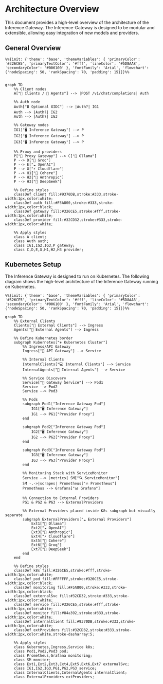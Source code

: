 # Architecture Overview

This document provides a high-level overview of the architecture of the Inference Gateway. The Inference-Gateway is designed to be modular and extensible, allowing easy integration of new models and providers.

## General Overview

```mermaid
%%{init: {'theme': 'base', 'themeVariables': { 'primaryColor': '#326CE5', 'primaryTextColor': '#fff', 'lineColor': '#5D8AA8', 'secondaryColor': '#006100' }, 'fontFamily': 'Arial', 'flowchart': {'nodeSpacing': 50, 'rankSpacing': 70, 'padding': 15}}}%%


graph TD
    %% Client nodes
    A["👥 Clients / 🤖 Agents"] --> |POST /v1/chat/completions| Auth
    
    %% Auth node
    Auth["🔒 Optional OIDC"] --> |Auth?| IG1
    Auth --> |Auth?| IG2
    Auth --> |Auth?| IG3
    
    %% Gateway nodes
    IG1["🖥️ Inference Gateway"] --> P
    IG2["🖥️ Inference Gateway"] --> P
    IG3["🖥️ Inference Gateway"] --> P
    
    %% Proxy and providers
    P["🔌 Proxy Gateway"] --> C["🦙 Ollama"]
    P --> D["🚀 Groq"]
    P --> E["☁️ OpenAI"]
    P --> G["⚡ Cloudflare"]
    P --> H1["💬 Cohere"]
    P --> H2["🧠 Anthropic"]
    P --> H3["🐋 DeepSeek"]

    %% Define styles
    classDef client fill:#9370DB,stroke:#333,stroke-width:1px,color:white;
    classDef auth fill:#F5A800,stroke:#333,stroke-width:1px,color:black;
    classDef gateway fill:#326CE5,stroke:#fff,stroke-width:1px,color:white;
    classDef provider fill:#32CD32,stroke:#333,stroke-width:1px,color:white;
    
    %% Apply styles
    class A client;
    class Auth auth;
    class IG1,IG2,IG3,P gateway;
    class C,D,E,G,H1,H2,H3 provider;
```

## Kubernetes Setup

The Inference Gateway is designed to run on Kubernetes. The following diagram shows the high-level architecture of the Inference Gateway running on Kubernetes.

```mermaid
%%{init: {'theme': 'base', 'themeVariables': { 'primaryColor': '#326CE5', 'primaryTextColor': '#fff', 'lineColor': '#5D8AA8', 'secondaryColor': '#006100' }, 'fontFamily': 'Arial', 'flowchart': {'nodeSpacing': 50, 'rankSpacing': 70, 'padding': 15}}}%%

graph TD
    %% External Clients
    Clients["👥 External Clients"] --> Ingress
    Agents["🤖 External Agents"] --> Ingress
    
    %% Define Kubernetes border
    subgraph Kubernetes["⎈ Kubernetes Cluster"]
        %% Ingress/API Gateway
        Ingress["🚪 API Gateway"] --> Service
        
        %% Internal Clients
        InternalClients["💻 Internal Clients"] --> Service
        InternalAgents["🤖 Internal Agents"] --> Service
        
        %% Service Discovery
        Service["🔌 Gateway Service"] --> Pod1
        Service --> Pod2
        Service --> Pod3
        
        %% Pods
        subgraph Pod1["Inference Gateway Pod"]
            IG1["🖥️ Inference Gateway"]
            IG1 --> PG1["Provider Proxy"]
        end
        
        subgraph Pod2["Inference Gateway Pod"]
            IG2["🖥️ Inference Gateway"]
            IG2 --> PG2["Provider Proxy"]
        end
        
        subgraph Pod3["Inference Gateway Pod"]
            IG3["🖥️ Inference Gateway"]
            IG3 --> PG3["Provider Proxy"]
        end
        
        %% Monitoring Stack with ServiceMonitor
        Service --> |metrics| SM["🔍 ServiceMonitor"]
        SM -.->|scrapes| Prometheus["🔥 Prometheus"]
        Prometheus --> Grafana["📊 Grafana"]
        
        %% Connection to External Providers
        PG1 & PG2 & PG3 --> ExternalProviders
        
        %% External Providers placed inside K8s subgraph but visually separate
        subgraph ExternalProviders["☁️ External Providers"]
            Ext1["🦙 Ollama"]
            Ext2["☁️ OpenAI"]
            Ext3["🧠 Anthropic"]
            Ext4["⚡ Cloudflare"]
            Ext5["💬 Cohere"]
            Ext6["🚀 Groq"]
            Ext7["🐋 DeepSeek"]
        end
    end
    
    %% Define styles
    classDef k8s fill:#326CE5,stroke:#fff,stroke-width:1px,color:white;
    classDef pod fill:#FFFFFF,stroke:#326CE5,stroke-width:1px,color:black;
    classDef monitoring fill:#F5A800,stroke:#333,stroke-width:1px,color:black;
    classDef externalSvc fill:#32CD32,stroke:#333,stroke-width:1px,color:white;
    classDef service fill:#326CE5,stroke:#fff,stroke-width:1px,color:white;
    classDef monitor fill:#84a392,stroke:#333,stroke-width:1px,color:white;
    classDef internalClient fill:#9370DB,stroke:#333,stroke-width:1px,color:white;
    classDef extProviders fill:#32CD32,stroke:#333,stroke-width:2px,color:white,stroke-dasharray:5;
    
    %% Apply styles
    class Kubernetes,Ingress,Service k8s;
    class Pod1,Pod2,Pod3 pod;
    class Prometheus,Grafana monitoring;
    class SM monitor;
    class Ext1,Ext2,Ext3,Ext4,Ext5,Ext6,Ext7 externalSvc;
    class IG1,IG2,IG3,PG1,PG2,PG3 service;
    class InternalClients,InternalAgents internalClient;
    class ExternalProviders extProviders;
```
